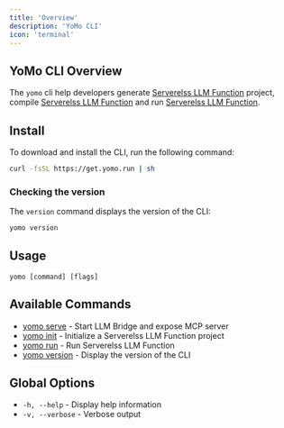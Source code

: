 ```yaml
---
title: 'Overview'
description: 'YoMo CLI'
icon: 'terminal'
---
```


## YoMo CLI Overview

The `yomo` cli help developers generate [Serverelss LLM Function][sfn] project, compile [Serverelss LLM Function][sfn] and run [Serverelss LLM Function][sfn].

## Install

To download and install the CLI, run the following command:

```bash
curl -fsSL https://get.yomo.run | sh
```

### Checking the version

The `version` command displays the version of the CLI:

```bash
yomo version
```

## Usage

`yomo [command] [flags]`

## Available Commands

- [yomo serve](./serve) - Start LLM Bridge and expose MCP server
- [yomo init](./init) - Initialize a Serverelss LLM Function project
- [yomo run](./run) - Run Serverelss LLM Function
- [yomo version](#checking-the-version) - Display the version of the CLI

## Global Options

- `-h, --help` - Display help information
- `-v, --verbose` - Verbose output

[sfn]: /sfn/intro
